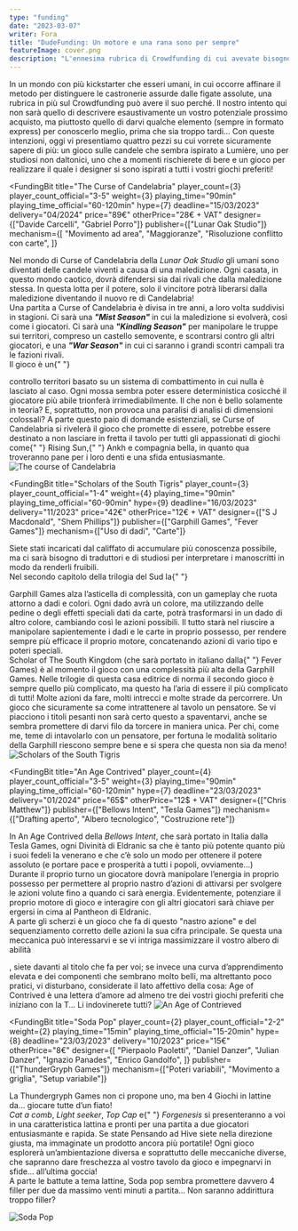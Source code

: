 ```yaml
---
type: "funding"
date: "2023-03-07"
writer: Fora
title: "DudeFunding: Un motore e una rana sono per sempre"
featureImage: cover.png
description: "L'ennesima rubrica di Crowdfunding di cui avevate bisogno senza saperlo!"
---
```


<FundingIntro>
  In un mondo con più kickstarter che esseri umani, in cui occorre affinare il
  metodo per distinguere le castronerie assurde dalle figate assolute, una
  rubrica in più sul Crowdfunding può avere il suo perché. Il nostro intento qui
  non sarà quello di descrivere esaustivamente un vostro potenziale prossimo
  acquisto, ma piuttosto quello di darvi qualche elemento (sempre in formato
  express) per conoscerlo meglio, prima che sia troppo tardi... Con queste
  intenzioni, oggi vi presentiamo quattro pezzi su cui vorrete sicuramente
  sapere di più: un gioco sulle candele che sembra ispirato a Lumière, uno per
  studiosi non daltonici, uno che a momenti rischierete di bere e un gioco per
  realizzare il quale i designer si sono ispirati a tutti i vostri giochi
  preferiti!
</FundingIntro>

<FundingBit
  title="The Curse of Candelabria"
  player_count={3}
  player_count_official="3-5"
  weight={3}
  playing_time="90min"
  playing_time_official="60-120min"
  hype={7}
  deadline="15/03/2023"
  delivery="04/2024"
  price="89€"
  otherPrice="28€ + VAT"
  designer={["Davide Carcelli", "Gabriel Porro"]}
  publisher={["Lunar Oak Studio"]}
  mechanism={[
    "Movimento ad area",
    "Maggioranze",
    "Risoluzione conflitto con carte",
  ]}
>
  Nel mondo di Curse of Candelabria della <em>Lunar Oak Studio</em> gli umani
  sono diventati delle candele viventi a causa di una maledizione. Ogni casata,
  in questo mondo caotico, dovrà difendersi sia dai rivali che dalla maledizione
  stessa. In questa lotta per il potere, solo il vincitore potrà liberarsi dalla
  maledizione diventando il nuovo re di Candelabria! <br />
  Una partita a Curse of Candelabria è divisa in tre anni, a loro volta suddivisi
  in stagioni. Ci sarà una <em>
    <strong>"Mist Season"</strong>
  </em> in cui la maledizione si evolverà, così come i giocatori. Ci sarà una <em>
    <strong>"Kindling Season"</strong>
  </em> per manipolare le truppe sui territori, compreso un castello semovente, e
  scontrarsi contro gli altri giocatori, e una <em>
    <strong>"War Season"</strong>
  </em> in cui ci saranno i grandi scontri campali tra le fazioni rivali. <br />
  Il gioco è un{" "}
  <Link to="/mechanisms/controllo-territori">controllo territori</Link> basato
  su un sistema di combattimento in cui nulla è lasciato al caso. Ogni mossa
  sembra poter essere deterministica cosicché il giocatore più abile trionferà
  irrimediabilmente. Il che non è bello solamente in teoria? E, soprattutto, non
  provoca una paralisi di analisi di dimensioni colossali? A parte questo paio
  di domande esistenziali, se Curse of Candelabria si rivelerà il gioco che
  promette di essere, potrebbe essere destinato a non lasciare in fretta il
  tavolo per tutti gli appassionati di giochi come{" "}
  <Link to="/reviews/rising-sun">Rising Sun</Link>,{" "}
  <Link to="/reviews/ankh">Ankh</Link> e compagnia bella, in quanto qua
  troveranno pane per i loro denti e una sfida entusiasmante.
</FundingBit>

<img src="game1.png?t=1" alt="The course of Candelabria" />

<RandomLink
  title="The course of Candelabria"
  link="https://www.kickstarter.com/projects/lunaroakstudio/the-curse-of-candelabria-0?ref=section-homepage-view-more-recommendations-p1/"
  small
/>

<FundingBit
  title="Scholars of the South Tigris"
  player_count={3}
  player_count_official="1-4"
  weight={4}
  playing_time="90min"
  playing_time_official="60-90min"
  hype={9}
  deadline="16/03/2023"
  delivery="11/2023"
  price="42€"
  otherPrice="12€ + VAT"
  designer={["S J Macdonald", "Shem Phillips"]}
  publisher={["Garphill Games", "Fever Games"]}
  mechanism={["Uso di dadi", "Carte"]}
>
  Siete stati incaricati dal califfato di accumulare più conoscenza possibile,
  ma ci sarà bisogno di traduttori e di studiosi per interpretare i manoscritti
  in modo da renderli fruibili.
  <br />
  Nel secondo capitolo della trilogia del Sud la{" "}
  <Link to="/publishers/garphill-games">Garphill Games</Link> alza l’asticella
  di complessità, con un gameplay che ruota attorno a dadi e colori. Ogni dado
  avrà un colore, ma utilizzando delle pedine o degli effetti speciali dati da
  carte, potrà trasformarsi in un dado di altro colore, cambiando così le azioni
  possibili. Il tutto starà nel riuscire a manipolare sapientemente i dadi e le
  carte in proprio possesso, per rendere sempre più efficace il proprio motore,
  concatenando azioni di vario tipo e poteri speciali.
  <br />
  Scholar of The South Kingdom (che sarà portato in italiano dalla{" "}
  <Link to="/publishers/fever-games">Fever Games</Link>) è al momento il gioco
  con una complessità più alta della Garphill Games. Nelle trilogie di questa
  casa editrice di norma il secondo gioco è sempre quello più complicato, ma
  questo ha l’aria di essere il più complicato di tutti! Molte azioni da fare,
  molti intrecci e molte strade da percorrere. Un gioco che sicuramente sa come
  intrattenere al tavolo un pensatore. Se vi piacciono i titoli pesanti non sarà
  certo questo a spaventarvi, anche se sembra promettere di darvi filo da
  torcere in maniera unica. Per chi, come me, teme di intavolarlo con un
  pensatore, per fortuna le modalità solitario della Garphill riescono sempre
  bene e si spera che questa non sia da meno!
</FundingBit>

<img src="game2.png?t=1" alt="Scholars of the South Tigris" />

<RandomLink
  title="Scholars of the South Tigris"
  link="https://www.kickstarter.com/projects/shem/scholars-of-the-south-tigris"
  small
/>

<FundingBit
  title="An Age Contrived"
  player_count={4}
  player_count_official="3-5"
  weight={3}
  playing_time="90min"
  playing_time_official="60-120min"
  hype={7}
  deadline="23/03/2023"
  delivery="01/2024"
  price="65$"
  otherPrice="12$ + VAT"
  designer={["Chris Matthew"]}
  publisher={["Bellows Intent", "Tesla Games"]}
  mechanism={["Drafting aperto", "Albero tecnologico", "Costruzione rete"]}
>
  In An Age Contrived della <em>Bellows Intent</em>, che sarà portato in Italia
  dalla <Link to="/publishers/tesla-games">Tesla Games</Link>, ogni Divinità di
  Eldranic sa che è tanto più potente quanto più i suoi fedeli la venerano e che
  c’è solo un modo per ottenere il potere assoluto (e portare pace e prosperità
  a tutti i popoli, ovviamente...) <br />
  Durante il proprio turno un giocatore dovrà manipolare l’energia in proprio possesso
  per permettere al proprio nastro d’azioni di attivarsi per svolgere le azioni volute
  fino a quando ci sarà energia. Evidentemente, potenziare il proprio motore di gioco
  e interagire con gli altri giocatori sarà chiave per ergersi in cima al Pantheon
  di Eldranic. <br />A parte gli scherzi è un gioco che fa di questo "nastro azione"
  e del sequenziamento corretto delle azioni la sua cifra principale. Se questa una
  meccanica può interessarvi e se vi intriga massimizzare il vostro <Link to="/mechanisms/albero-tecnologico">
    albero di abilità
  </Link>, siete davanti al titolo che fa per voi; se invece una curva d’apprendimento
  elevata e dei componenti che sembrano molto belli, ma altrettanto poco pratici,
  vi disturbano, considerate il lato affettivo della cosa: Age of Contrived è una
  lettera d’amore ad almeno tre dei vostri giochi preferiti che iniziano con la T...
  Li indovinerete tutti?
</FundingBit>

<img src="game3.png?t=1" alt="An Age of Contrieved" />

<RandomLink
  title="An Age of Contrieved"
  link="https://www.kickstarter.com/projects/bellowsintent/an-age-contrived"
  small
/>

<FundingBit
  title="Soda Pop"
  player_count={2}
  player_count_official="2-2"
  weight={2}
  playing_time="15min"
  playing_time_official="15-20min"
  hype={8}
  deadline="23/03/2023"
  delivery="10/2023"
  price="15€"
  otherPrice="8€"
  designer={[
    "Pierpaolo Paoletti",
    "Daniel Danzer",
    "Julian Danzer",
    "Ignazio Panades",
    "Enrico Gandolfo",
  ]}
  publisher={["ThunderGryph Games"]}
  mechanism={["Poteri variabili", "Movimento a griglia", "Setup variabile"]}
>
  La <Link to="/publishers/thundergryph-games">Thundergryph Games</Link> non ci
  propone uno, ma ben 4 Giochi in lattine da… giocare tutte d’un fiato!
  <br />
  <em>Cat a comb</em>, <em>Light seeker</em>, <em> Top Cap </em> e{" "}
  <em>Forgenesis</em> si presenteranno a voi in una caratteristica lattina e
  pronti per una partita a due giocatori entusiasmante e rapida. Se state
  Pensando ad <Link to="/reviews/hive/">Hive</Link> siete nella direzione
  giusta, ma immaginate un prodotto ancora più portatile! Ogni gioco esplorerà
  un’ambientazione diversa e soprattutto delle meccaniche diverse, che sapranno
  dare freschezza al vostro tavolo da gioco e impegnarvi in sfide... all’ultima
  goccia! <br />A parte le battute a tema lattine, Soda pop sembra promettere
  davvero 4 filler per due da massimo venti minuti a partita… Non saranno
  addirittura troppo filler?
</FundingBit>

<img src="game4.png?t=1" alt="Soda Pop" />

<RandomLink
  title="Soda Pop"
  link="https://www.backerkit.com/c/thundergryph/soda-pop-collection"
  small
/>
